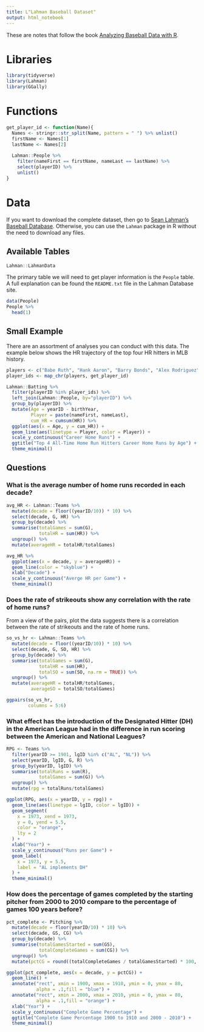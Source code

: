 ```yaml
---
title: L"Lahman Baseball Dataset"
output: html_notebook
---
```


These are notes that follow the book [Analyzing Baseball Data with R](https://baseballwithr.wordpress.com/about/).

# Libraries

```r
library(tidyverse)
library(Lahman)
library(GGally)
```

# Functions
```r
get_player_id <- function(Name){
  Names <- stringr::str_split(Name, pattern = " ") %>% unlist()
  firstName <- Names[1]
  lastName <- Names[2]
  
  Lahman::People %>%
    filter(nameFirst == firstName, nameLast == lastName) %>%
    select(playerID) %>%
    unlist()
}
```

# Data
If you want to download the complete dataset, then go to [Sean Lahman's Baseball Database](https://www.seanlahman.com/baseball-archive/statistics). Otherwise, you can use the `Lahman` package in R without the need to download any files.

## Available Tables
```r
Lahman::LahmanData
```

The primary table we will need to get player information is the `People` table. A full explanation can be found the `README.txt` file in the Lahman Database site.

```r
data(People)
People %>%
  head(1)
```

## Small Example
There are an assortment of analyses you can conduct with this data. The example below shows the HR trajectory of the top four HR hitters in MLB history.

```r
players <- c("Babe Ruth", "Hank Aaron", "Barry Bonds", "Alex Rodriguez")
player_ids <- map_chr(players, get_player_id)

Lahman::Batting %>%
  filter(playerID %in% player_ids) %>%
  left_join(Lahman::People, by="playerID") %>%
  group_by(playerID) %>%
  mutate(Age = yearID - birthYear,
         Player = paste(nameFirst, nameLast),
         cum_HR = cumsum(HR)) %>%
  ggplot(aes(x = Age, y = cum_HR)) +
  geom_line(aes(linetype = Player, color = Player)) +
  scale_y_continuous("Career Home Runs") +
  ggtitle("Top 4 All-Time Home Run Hitters Career Home Runs by Age") +
  theme_minimal()

```

## Questions

### What is the average number of home runs recorded in each decade?

```r
avg_HR <- Lahman::Teams %>%
  mutate(decade = floor((yearID/10)) * 10) %>%
  select(decade, G, HR) %>%
  group_by(decade) %>%
  summarise(totalGames = sum(G),
            totalHR = sum(HR)) %>%
  ungroup() %>%
  mutate(averageHR = totalHR/totalGames)

avg_HR %>%
  ggplot(aes(x = decade, y = averageHR)) +
  geom_line(color = "skyblue") +
  xlab("Decade") +
  scale_y_continuous("Averge HR per Game") +
  theme_minimal()

```

### Does the rate of strikeouts show any correlation with the rate of home runs?
From a view of the pairs, plot the data suggests there is a correlation between the rate of strikeouts and the rate of home runs.
```r
so_vs_hr <- Lahman::Teams %>%
  mutate(decade = floor((yearID/10)) * 10) %>%
  select(decade, G, SO, HR) %>%
  group_by(decade) %>%
  summarise(totalGames = sum(G),
            totalHR = sum(HR),
            totalSO = sum(SO, na.rm = TRUE)) %>%
  ungroup() %>%
  mutate(averageHR = totalHR/totalGames,
         averageSO = totalSO/totalGames)

ggpairs(so_vs_hr,
        columns = 5:6)

```

### What effect has the introduction of the Designated Hitter (DH) in the American League had in the difference in run scoring between the American and National Leagues?

```r
RPG <- Teams %>%
  filter(yearID >= 1901, lgID %in% c("AL", "NL")) %>%
  select(yearID, lgID, G, R) %>%
  group_by(yearID, lgID) %>%
  summarise(totalRuns = sum(R),
            totalGames = sum(G)) %>%
  ungroup() %>%
  mutate(rpg = totalRuns/totalGames)

ggplot(RPG, aes(x = yearID, y = rpg)) +
  geom_line(aes(linetype = lgID, color = lgID)) +
  geom_segment(
    x = 1973, xend = 1973,
    y = 0, yend = 5.5,
    color = "orange",
    lty = 2
  ) +
  xlab("Year") +
  scale_y_continuous("Runs per Game") +
  geom_label(
    x = 1973, y = 5.5,
    label = "AL implements DH"
  ) +
  theme_minimal()
```

### How does the percentage of games completed by the starting pitcher from 2000 to 2010  compare to the percentage of games 100 years before?

```r
pct_complete <- Pitching %>%
  mutate(decade = floor(yearID/10) * 10) %>%
  select(decade, GS, CG) %>%
  group_by(decade) %>%
  summarise(totalGamesStarted = sum(GS),
            totalCompleteGames = sum(CG)) %>%
  ungroup() %>%
  mutate(pctCG = round((totalCompleteGames / totalGamesStarted) * 100, 2))

ggplot(pct_complete, aes(x = decade, y = pctCG)) +
  geom_line() +
  annotate("rect", xmin = 1900, xmax = 1910, ymin = 0, ymax = 80,
           alpha = .1,fill = "blue") +
  annotate("rect", xmin = 2000, xmax = 2010, ymin = 0, ymax = 80,
           alpha = .1,fill = "orange") +
  xlab("Year") +
  scale_y_continuous("Complete Game Percentage") +
  ggtitle("Complete Game Percentage 1900 to 1910 and 2000 - 2010") +
  theme_minimal()

```

